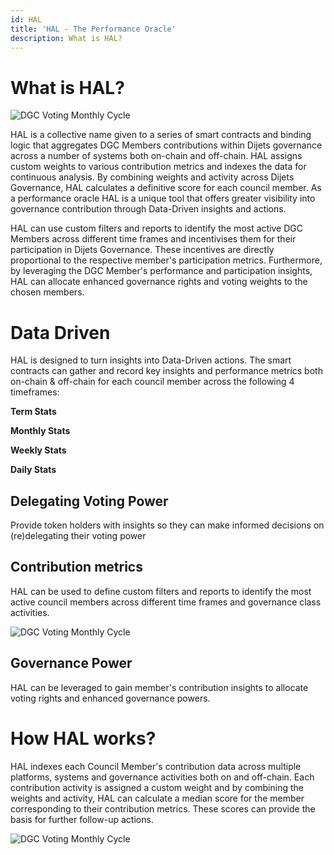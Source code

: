 ```yaml
---
id: HAL
title: 'HAL - The Performance Oracle'
description: What is HAL?
---
```


# What is HAL?

![DGC Voting Monthly Cycle](/img/hal-stats.png)

HAL is a collective name given to a series of smart contracts and binding logic that aggregates DGC Members contributions within Dijets governance across a number of systems both on-chain and off-chain. 
HAL assigns custom weights to various contribution metrics and indexes the data for continuous analysis. By combining weights and activity across Dijets Governance, HAL calculates a definitive score for each council member.
As a performance oracle HAL is a unique tool that offers greater visibility into governance contribution through Data-Driven insights and actions. 

HAL can use custom filters and reports to identify the most active DGC Members across different time frames and incentivises them for their participation in Dijets Governance. These incentives are directly proportional to the respective
member's participation metrics. Furthermore, by leveraging the DGC Member's performance and participation insights, HAL can allocate enhanced governance rights and voting weights to the chosen members.

# Data Driven

HAL is designed to turn insights into Data-Driven actions. The smart contracts can gather and record key insights and performance metrics both on-chain & off-chain for each council member across the following 4 timeframes:

**Term Stats**

**Monthly Stats**

**Weekly Stats**

**Daily Stats**


## Delegating Voting Power

Provide token holders with insights so they can make informed decisions on (re)delegating their voting power

## Contribution metrics

HAL can be used to define custom filters and reports to identify the most active council members across different time frames and governance class activities. 

![DGC Voting Monthly Cycle](/img/hals3.png)

## Governance Power

HAL can be leveraged to gain member's contribution insights to allocate voting rights and enhanced governance powers.

# How HAL works?

HAL indexes each Council Member's contribution data across multiple platforms, systems and governance activities both on and off-chain. Each contribution activity is assigned
a custom weight and by combining the weights and activity, HAL can calculate a median score for the member corresponding to their contribution metrics. These scores can provide the basis for further follow-up actions.

![DGC Voting Monthly Cycle](/img/hals4.png)